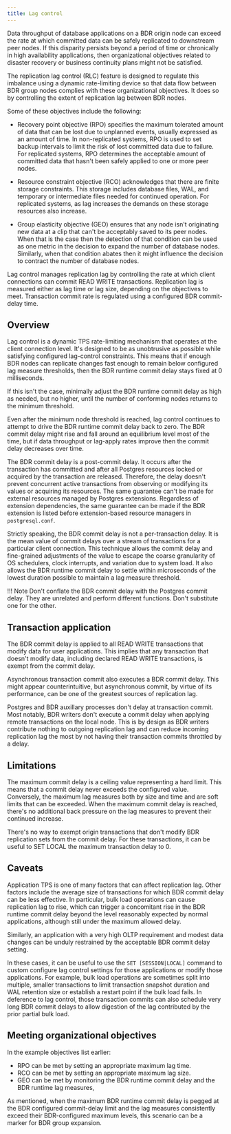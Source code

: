 ```yaml
---
title: Lag control
---
```


Data throughput of database applications on a BDR origin node can
exceed the rate at which committed data can be safely replicated to
downstream peer nodes. If this disparity persists beyond a period of
time or chronically in high availability applications, then
organizational objectives related to disaster recovery or business
continuity plans might not be satisfied.

The replication lag control (RLC) feature is designed to regulate this
imbalance using a dynamic rate-limiting device so that data flow between
BDR group nodes complies with these organizational objectives. It does so
by controlling the extent of replication lag between BDR nodes.

Some of these objectives include the following:

-  Recovery point objective (RPO) specifies the maximum tolerated
   amount of data that can be lost due to unplanned events, usually
   expressed as an amount of time. In non-replicated systems, RPO
   is used to set backup intervals to limit the risk of lost committed
   data due to failure. For replicated systems, RPO determines the
   acceptable amount of committed data that hasn't been safely applied
   to one or more peer nodes.

-  Resource constraint objective (RCO) acknowledges that there are finite
   storage constraints. This storage includes database files, WAL, and
   temporary or intermediate files needed for continued operation.
   For replicated systems, as lag increases the demands on these storage
   resources also increase.

-  Group elasticity objective (GEO) ensures that any node isn't
   originating new data at a clip that can't be acceptably saved to
   its peer nodes. When that is the case then the detection of that
   condition can be used as one metric in the decision to expand the
   number of database nodes. Similarly, when that condition abates then
   it might influence the decision to contract the number of database nodes.

Lag control manages replication lag by controlling the rate at which client
connections can commit READ WRITE transactions. Replication lag is
measured either as lag time or lag size, depending on the objectives
to meet. Transaction commit rate is regulated using a configured
BDR commit-delay time.

## Overview

Lag control is a dynamic TPS rate-limiting mechanism that operates at the client
connection level. It's designed to be as unobtrusive as possible while
satisfying configured lag-control constraints. This means that if enough
BDR nodes can replicate changes fast enough to remain below configured
lag measure thresholds, then the BDR runtime commit delay stays fixed
at 0 milliseconds.

If this isn't the case, minimally
adjust the BDR runtime commit delay as high as needed, but no higher, until the number of
conforming nodes returns to the minimum threshold.

Even after the minimum node threshold is reached, lag control continues to attempt
to drive the BDR runtime commit delay back to zero. The BDR commit delay
might rise and fall around an equilibrium level most of the time, but if
data throughput or lag-apply rates improve then the commit delay
decreases over time.

The BDR commit delay is a post-commit delay. It occurs after the transaction
has committed and after all Postgres resources locked or acquired by the
transaction are released. Therefore, the delay doesn't prevent
concurrent active transactions from observing or modifying its values or
acquiring its resources. The same guarantee can't be made for external
resources managed by Postgres extensions. Regardless of extension
dependencies, the same guarantee can be made if the BDR extension is listed
before extension-based resource managers in `postgresql.conf`.

Strictly speaking, the BDR commit delay is not a per-transaction delay.
It is the mean value of commit delays over a stream of transactions for a
particular client connection. This technique allows the commit delay and
fine-grained adjustments of the value to escape the coarse granularity of
OS schedulers, clock interrupts, and variation due to system load. It also
allows the BDR runtime commit delay to settle within microseconds of the
lowest duration possible to maintain a lag measure threshold.

!!! Note
   Don't conflate the BDR commit delay with the Postgres
   commit delay. They are unrelated and perform different functions. Don't
   substitute one for the other.

## Transaction application

The BDR commit delay is applied to all READ WRITE transactions that
modify data for user applications. This implies that any transaction
that doesn't modify data, including declared READ WRITE transactions,
is exempt from the commit delay.

Asynchronous transaction commit also executes a BDR commit delay. This
might appear counterintuitive, but asynchronous commit, by virtue of its
performance, can be one of the greatest sources of replication lag.

Postgres and BDR auxillary processes don't delay at transaction commit.
Most notably, BDR writers don't execute a commit delay when applying
remote transactions on the local node. This is by design as BDR writers
contribute nothing to outgoing replication lag and can reduce incoming
replication lag the most by not having their transaction commits throttled
by a delay.

## Limitations

The maximum commit delay is a ceiling value representing a hard limit.
This means that  a commit delay never exceeds the configured value.
Conversely, the maximum lag measures both by size and time and
are soft limits that can be exceeded. When the maximum commit delay is reached,
there's no additional back pressure on the lag measures to prevent their
continued increase.

There's no way to exempt origin transactions that don't modify BDR
replication sets from the commit delay. For these transactions, it
can be useful to SET LOCAL the maximum transaction delay to 0.

## Caveats

Application TPS is one of many factors that can affect replication lag.
Other factors include the average size of transactions for which BDR commit
delay can be less effective. In particular, bulk load operations can
cause replication lag to rise, which can trigger a concomitant rise in
the BDR runtime commit delay beyond the level reasonably expected by normal
applications, although still under the maximum allowed delay.

Similarly, an application with a very high OLTP requirement and modest
data changes can be unduly restrained by the acceptable BDR commit delay
setting.

In these cases, it can be useful to use the `SET [SESSION|LOCAL]` command to
custom configure lag control settings for those applications or modify
those applications. For example, bulk load operations are sometimes split
into multiple, smaller transactions to limit transaction snapshot duration
and WAL retention size or establish a restart point if the bulk load fails.
In deference to lag control, those transaction commits can also schedule very
long BDR commit delays to allow digestion of the lag contributed by the
prior partial bulk load.

## Meeting organizational objectives

In the example objectives list earlier:

-   RPO can be met by setting an appropriate maximum lag time.
-   RCO can be met by setting an appropriate maximum lag size.
-   GEO can be met by monitoring the BDR runtime commit delay
    and the BDR runtime lag measures,

As mentioned, when the maximum BDR runtime commit delay is
pegged at the BDR configured commit-delay limit and the lag
measures consistently exceed their BDR-configured maximum
levels, this scenario can be a marker for BDR group expansion.
